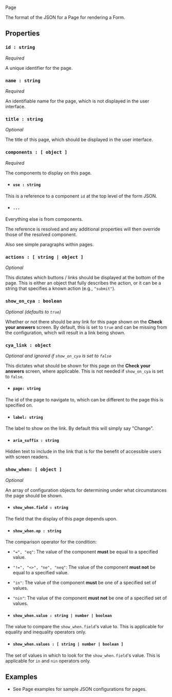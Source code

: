 <!-- Global imports -->

<Meta title="JSON Format/Page" id="F-JSON-Page" />

<Heading size="xl" id="json-format" caption="JSON Format">Page</Heading>

The format of the JSON for a Page for rendering a <Link href="/?path=/docs/d-formrenderer">Form</Link>.

## Properties

### `id : string`
*Required*

A unique identifier for the page.

### `name : string`
*Required*

An identifiable name for the page, which is not displayed in the user interface.

### `title : string`
*Optional*

The title of this page, which should be displayed in the user interface.

### `components : [ object ]`
*Required*

The <Link href="/?path=/docs/f-json-component">components</Link> to display on this page.

* #### `use : string`
This is a reference to a component `id` at the top level of the <Link href="/?path=/docs/f-json-form">form JSON</Link>.
* #### `...`
Everything else is from <Link href="/?path=/docs/f-json-component">components</Link>.

<Alert heading="If 'use' is specified">
The reference is resolved and any additional properties will then override those of the resolved component.

Also see <Link href="/?path=/docs/f-examples-component--page#simple-paragraphs-within-pages">simple paragraphs within pages</Link>.
</Alert>

### `actions : [ string | object ]`
*Optional*

This dictates which buttons / links should be displayed at the bottom of the page. This is either an object that
fully describes the action, or it can be a string that specifies a known action (e.g., `"submit"`).

### `show_on_cya : boolean`
*Optional (defaults to `true`)*

Whether or not there should be any link for this page shown on the **Check your answers** screen. By default, this is
set to `true` and can be missing from the configuration, which will result in a link being shown.

### `cya_link : object`
*Optional and ignored if `show_on_cya` is set to `false`*

This dictates what should be shown for this page on the **Check your answers** screen, where applicable. This is not
needed if `show_on_cya` is set to `false`.

* #### `page: string`
The id of the page to navigate to, which can be different to the page this is specified on.
* #### `label: string`
The label to show on the link. By default this will simply say "Change".
* #### `aria_suffix : string`
Hidden text to include in the link that is for the benefit of accessible users with screen readers.

### `show_when: [ object ]`
*Optional*

An array of configuration objects for determining under what circumstances the page should be shown.

* #### `show_when.field : string`
The field that the display of this page depends upon.

* #### `show_when.op : string`
The comparison operator for the condition:

  * `"=", "eq"`: The value of the component **must** be equal to a specified value.
  * `"!=", "<>", "ne", "neq"`: The value of the component **must not** be equal to a specified value.
  * `"in"`: The value of the component **must** be one of a specified set of values.
  * `"nin"`: The value of the component **must not** be one of a specified set of values.

* #### `show_when.value : string | number | boolean`
The value to compare the `show_when.field`'s value to. This is applicable for equality and inequality operators only.

* #### `show_when.values : [ string | number | boolean ]`
The set of values in which to look for the `show_when.field`'s value. This is applicable for `in` and `nin` operators only.


## Examples

* See <Link href="/?path=/docs/f-examples-page">Page examples</Link> for sample JSON configurations for pages.
